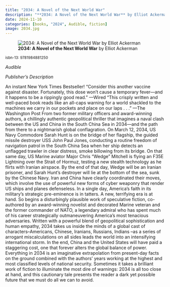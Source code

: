 ```yaml
---
title: "2034: A Novel of the Next World War"
description: "**2034: A Novel of the Next World War** by Elliot Ackerman"
date: 2024-11-10
categories: [books, "2024", Audible, fiction]
image: 2034.jpg
---
```

![**2034: A Novel of the Next World War** by Elliot Ackerman](2034.jpg){fig-align="left"}

<sup>isbn-13: 9781984881250</sup>

*Audible*

*Publisher's Description*

An instant New York Times Bestseller! “Consider this another vaccine
against disaster. Fortunately, this dose won't cause a temporary fever—and
it happens to be a rippingly good read.” —Wired “This crisply written and
well-paced book reads like an all-caps warning for a world shackled to the
machines we carry in our pockets and place on our laps . . ." —The
Washington Post From two former military officers and award-winning
authors, a chillingly authentic geopolitical thriller that imagines a naval
clash between the US and China in the South China Sea in 2034—and the path
from there to a nightmarish global conflagration. On March 12, 2034, US
Navy Commodore Sarah Hunt is on the bridge of her flagship, the guided
missile destroyer USS John Paul Jones, conducting a routine freedom of
navigation patrol in the South China Sea when her ship detects an unflagged
trawler in clear distress, smoke billowing from its bridge. On that same
day, US Marine aviator Major Chris "Wedge" Mitchell is flying an F35E
Lightning over the Strait of Hormuz, testing a new stealth technology as he
flirts with Iranian airspace. By the end of that day, Wedge will be an
Iranian prisoner, and Sarah Hunt's destroyer will lie at the bottom of the
sea, sunk by the Chinese Navy. Iran and China have clearly coordinated
their moves, which involve the use of powerful new forms of cyber weaponry
that render US ships and planes defenseless. In a single day, America's
faith in its military's strategic pre-eminence is in tatters. A new,
terrifying era is at hand. So begins a disturbingly plausible work of
speculative fiction, co-authored by an award-winning novelist and decorated
Marine veteran and the former commander of NATO, a legendary admiral who
has spent much of his career strategically outmaneuvering America's most
tenacious adversaries. Written with a powerful blend of geopolitical
sophistication and human empathy, 2034 takes us inside the minds of a
global cast of characters--Americans, Chinese, Iranians, Russians, Indians
--as a series of arrogant miscalculations on all sides leads the world into
an intensifying international storm. In the end, China and the United
States will have paid a staggering cost, one that forever alters the global
balance of power. Everything in 2034 is an imaginative extrapolation from
present-day facts on the ground combined with the authors' years working at
the highest and most classified levels of national security. Sometimes it
takes a brilliant work of fiction to illuminate the most dire of warnings:
2034 is all too close at hand, and this cautionary tale presents the reader
a dark yet possible future that we must do all we can to avoid.